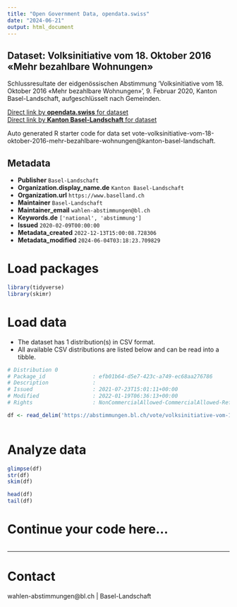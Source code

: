 ```yaml
---
title: "Open Government Data, opendata.swiss"
date: "2024-06-21"
output: html_document
---
```


## Dataset: Volksinitiative vom 18. Oktober 2016 «Mehr bezahlbare Wohnungen»

Schlussresultate der eidgenössischen Abstimmung 'Volksinitiative vom 18. Oktober 2016 «Mehr bezahlbare Wohnungen»', 9. Februar 2020, Kanton Basel-Landschaft, aufgeschlüsselt nach Gemeinden.

[Direct link by **opendata.swiss** for dataset](https://opendata.swiss/de/dataset/volksinitiative-vom-18-oktober-2016-mehr-bezahlbare-wohnungen1)<br>
[Direct link by **Kanton Basel-Landschaft** for dataset](https://abstimmungen.bl.ch/vote/volksinitiative-vom-18-oktober-2016-mehr-bezahlbare-wohnungen/data)

Auto generated R starter code for data set vote-volksinitiative-vom-18-oktober-2016-mehr-bezahlbare-wohnungen@kanton-basel-landschaft.

## Metadata

- **Publisher** `Basel-Landschaft`
- **Organization.display_name.de** `Kanton Basel-Landschaft`
- **Organization.url** `https://www.baselland.ch`
- **Maintainer** `Basel-Landschaft`
- **Maintainer_email** `wahlen-abstimmungen@bl.ch`
- **Keywords.de** `['national', 'abstimmung']`
- **Issued** `2020-02-09T00:00:00`
- **Metadata_created** `2022-12-13T15:00:08.728306`
- **Metadata_modified** `2024-06-04T03:18:23.709829`


# Load packages

```r

library(tidyverse)
library(skimr)

```

# Load data

-   The dataset has 1 distribution(s) in CSV format.
-   All available CSV distributions are listed below and can be read into a tibble.

```r

# Distribution 0
# Package_id               : efb01b64-d5e7-423c-a749-ec68aa276786
# Description              : 
# Issued                   : 2021-07-23T15:01:11+00:00
# Modified                 : 2022-01-19T06:36:13+00:00
# Rights                   : NonCommercialAllowed-CommercialAllowed-ReferenceRequired

df <- read_delim('https://abstimmungen.bl.ch/vote/volksinitiative-vom-18-oktober-2016-mehr-bezahlbare-wohnungen/data-csv')



```

# Analyze data

```r

glimpse(df)
str(df)
skim(df)

head(df)
tail(df)

```

# Continue your code here...

```r

```

------------------------------------------------------------------------

# Contact

wahlen-abstimmungen@bl.ch | Basel-Landschaft
